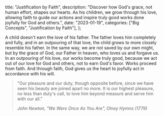   title: "Justification by Faith",
  description: "Discover how God's grace, not human effort, shapes our hearts. As his children, we grow through his love, allowing faith to guide our actions and inspire truly good works done joyfully for God and others.",
  date: "2023-01-19",
  categories: ["Big Concepts", "Justification by Faith"],
};

A child doesn't earn the love of his father. The father loves him completely and fully, and in an outpouring of that love, the child grows to more closely resemble his father. In the same way, we are not saved by our own might, but by the grace of God, our Father in heaven, who loves us and forgave us. In an outpouring of his love, our works become truly good, because we act out of our love for God and others, not to earn God's favor. Works proceed from faith. And through faith, God gives us the heart to joyfully act in accordance with his will.

> "Our pleasure and our duty, though opposite before, since we have seen his beauty are joined apart no more. It is our highest pleasure, no less than duty's call, to love him beyond measure and serve him with our all."
>
> <cite>John Newton, "We Were Once As You Are", *Olney Hymns* (1779)</cite>
